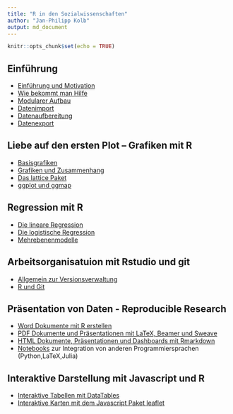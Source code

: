 ```yaml
---
title: "R in den Sozialwissenschaften"
author: "Jan-Philipp Kolb"
output: md_document
---
```


```r
knitr::opts_chunk$set(echo = TRUE)
```

## Einführung

- [Einführung und Motivation](https://japhilko.github.io/RSocialScience/intro/) 
- [Wie bekommt man Hilfe](https://japhilko.github.io/RSocialScience/hilfe/)
- [Modularer Aufbau](https://japhilko.github.io/RSocialScience/Rmodular/)
- [Datenimport](https://japhilko.github.io/RSocialScience/import/) 
- [Datenaufbereitung](https://japhilko.github.io/RSocialScience/Datenaufbereitung)
- [Datenexport](https://japhilko.github.io/RSocialScience/export/) 

## Liebe auf den ersten Plot – Grafiken mit R	
   
- [Basisgrafiken](https://japhilko.github.io/RSocialScience/simpleGraphics/) 
- [Grafiken und Zusammenhang](https://japhilko.github.io/RSocialScience/multidimensional)
- [Das lattice Paket](https://japhilko.github.io/RSocialScience/lattice)   
- [ggplot und ggmap](https://japhilko.github.io/RSocialScience/ggplot)


## Regression mit R

- [Die lineare Regression](https://japhilko.github.io/RSocialScience/linreg)   
- [Die logistische Regression](https://japhilko.github.io/RSocialScience/logreg)   
- [Mehrebenenmodelle](https://japhilko.github.io/RSocialScience/multilevel/)

## Arbeitsorganisatuion mit Rstudio und git

- [Allgemein zur Versionsverwaltung](https://japhilko.github.io/RSocialScience/Versionsverwaltung) 
- [R und Git](https://japhilko.github.io/RSocialScience/rgit) 

## Präsentation von Daten - Reproducible Research

- [Word Dokumente mit R erstellen](https://japhilko.github.io/RSocialScience/r2wd) 
- [PDF Dokumente und Präsentationen mit LaTeX, Beamer und Sweave](https://japhilko.github.io/RSocialScience/r2pdf) 
- [HTML Dokumente, Präsentationen und Dashboards mit Rmarkdown](https://japhilko.github.io/RSocialScience/rmarkdown) 
- [Notebooks](https://japhilko.github.io/RSocialScience/notebooks) zur Integration von anderen Programmiersprachen (Python,LaTeX,Julia) 

## Interaktive Darstellung mit Javascript und R

- [Interaktive Tabellen mit DataTables](https://japhilko.github.io/RSocialScience/DataTables) 
- [Interaktive Karten mit dem Javascript Paket leaflet](https://japhilko.github.io/RSocialScience/leaflet) 
